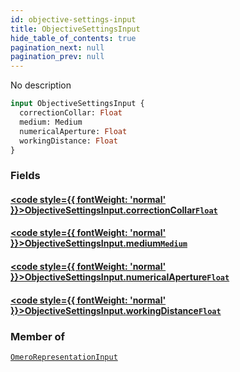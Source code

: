 ```yaml
---
id: objective-settings-input
title: ObjectiveSettingsInput
hide_table_of_contents: true
pagination_next: null
pagination_prev: null
---
```








No description

```graphql
input ObjectiveSettingsInput {
  correctionCollar: Float
  medium: Medium
  numericalAperture: Float
  workingDistance: Float
}
```


### Fields

#### [<code style={{ fontWeight: 'normal' }}>ObjectiveSettingsInput.<b>correctionCollar</b></code>](#)<Bullet />[`Float`](/docs/schemas/mikro/scalars/float) <Badge class="secondary" text="scalar"/>
> 
> 

#### [<code style={{ fontWeight: 'normal' }}>ObjectiveSettingsInput.<b>medium</b></code>](#)<Bullet />[`Medium`](/docs/schemas/mikro/enums/medium) <Badge class="secondary" text="enum"/>
> 
> 

#### [<code style={{ fontWeight: 'normal' }}>ObjectiveSettingsInput.<b>numericalAperture</b></code>](#)<Bullet />[`Float`](/docs/schemas/mikro/scalars/float) <Badge class="secondary" text="scalar"/>
> 
> 

#### [<code style={{ fontWeight: 'normal' }}>ObjectiveSettingsInput.<b>workingDistance</b></code>](#)<Bullet />[`Float`](/docs/schemas/mikro/scalars/float) <Badge class="secondary" text="scalar"/>
> 
> 



### Member of

[`OmeroRepresentationInput`](/docs/schemas/mikro/inputs/omero-representation-input)  <Badge class="secondary" text="input"/>



